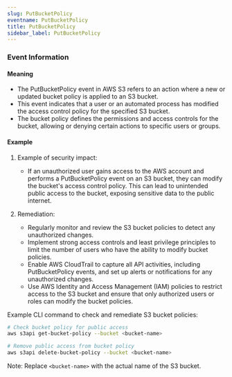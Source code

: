```yaml
--- 
slug: PutBucketPolicy
eventname: PutBucketPolicy
title: PutBucketPolicy
sidebar_label: PutBucketPolicy
---
```

                       
### Event Information

#### Meaning

- The PutBucketPolicy event in AWS S3 refers to an action where a new or updated bucket policy is applied to an S3 bucket.
- This event indicates that a user or an automated process has modified the access control policy for the specified S3 bucket.
- The bucket policy defines the permissions and access controls for the bucket, allowing or denying certain actions to specific users or groups.

#### Example

1. Example of security impact: 
   - If an unauthorized user gains access to the AWS account and performs a PutBucketPolicy event on an S3 bucket, they can modify the bucket's access control policy. This can lead to unintended public access to the bucket, exposing sensitive data to the public internet.

2. Remediation:
   - Regularly monitor and review the S3 bucket policies to detect any unauthorized changes.
   - Implement strong access controls and least privilege principles to limit the number of users who have the ability to modify bucket policies.
   - Enable AWS CloudTrail to capture all API activities, including PutBucketPolicy events, and set up alerts or notifications for any unauthorized changes.
   - Use AWS Identity and Access Management (IAM) policies to restrict access to the S3 bucket and ensure that only authorized users or roles can modify the bucket policies.

Example CLI command to check and remediate S3 bucket policies:
```bash
# Check bucket policy for public access
aws s3api get-bucket-policy --bucket <bucket-name>

# Remove public access from bucket policy
aws s3api delete-bucket-policy --bucket <bucket-name>
```

Note: Replace `<bucket-name>` with the actual name of the S3 bucket.


 